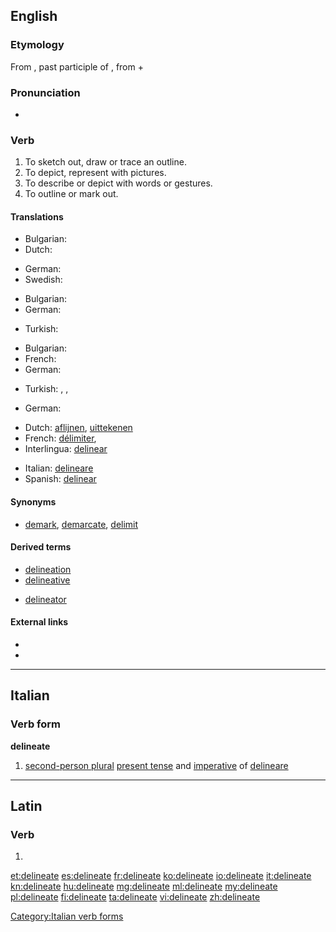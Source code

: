 ==English==

===Etymology===
From {{etyl|la|en}} {{term|delineatus||lang=la}}, past participle of {{term/t|la|dēlīneo||to sketch out, to delineate}}, from {{term|de-||lang=la}} + {{term/t|la|līnea||line}}

===Pronunciation===
* {{a|UK}} {{IPA|/dɪˈlɪniːeɪt/}}

===Verb===
{{en-verb|delineat|es}}

# To sketch out, draw or trace an outline.
# To depict, represent with pictures.
# To describe or depict with words or gestures.
# To outline or mark out.

====Translations====
{{trans-top|To sketch out, draw or trace an outline}}
* Bulgarian: {{t+|bg|очертавам}}
* Dutch: {{t+|nl|afbakenen}}
{{trans-mid}}
* German: {{t+|de|umreißen}}
* Swedish: {{t|sv|skissera}}
{{trans-bottom}}

{{trans-top|To depict, represent with pictures}}
* Bulgarian: {{t+|bg|скицирам}}
* German: {{t+|de|skizzieren}}
{{trans-mid}}
* Turkish: {{t+|tr|resmetmek}}
{{trans-bottom}}

{{trans-top|To describe or depict with words or gestures}}
* Bulgarian: {{t+|bg|обрисувам}}
* French: {{t+|fr|décrire}}
* German: {{t+|de|schildern}}
{{trans-mid}}
* Turkish: {{t+|tr|betimlemek}}, {{t+|tr|tasvir etmek}}, {{t+|tr|tarif etmek}}
{{trans-bottom}}

{{trans-top|To outline or mark out}}
* German: {{t+|de|abgrenzen}}
{{trans-mid}}
{{trans-bottom}}
{{checktrans-top|}}
* Dutch: [[aflijnen]], [[uittekenen]]
* French: [[délimiter]],
* Interlingua: [[delinear]]
{{trans-mid}}
* Italian: [[delineare]]
* Spanish: [[delinear]]
{{trans-bottom}}

====Synonyms====
* {{sense|to mark the limits or boundaries}} [[demark]], [[demarcate]], [[delimit]]

====Derived terms====
{{rel-top|terms derived from delineate}}
* [[delineation]]
* [[delineative]]
{{rel-mid}}
* [[delineator]]
{{rel-bottom}}

====External links====
* {{R:Webster 1913}}
* {{R:Century 1911}}

----

==Italian==

===Verb form===
'''delineate'''

# [[second-person plural]] [[present tense]] and [[imperative]] of [[delineare]]

[[Category:Italian verb forms]]

----

==Latin==

===Verb===
{{la-verb-form|dēlīneāte}}

# {{conjugation of|dēlīneō||1|p|pres|act|imp|lang=la}}

[[et:delineate]]
[[es:delineate]]
[[fr:delineate]]
[[ko:delineate]]
[[io:delineate]]
[[it:delineate]]
[[kn:delineate]]
[[hu:delineate]]
[[mg:delineate]]
[[ml:delineate]]
[[my:delineate]]
[[pl:delineate]]
[[fi:delineate]]
[[ta:delineate]]
[[vi:delineate]]
[[zh:delineate]]